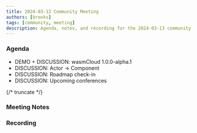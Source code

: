 ```yaml
---
title: 2024-03-13 Community Meeting
authors: [brooks]
tags: [community, meeting]
description: Agenda, notes, and recording for the 2024-03-13 community meeting
---
```



### Agenda

- DEMO + DISCUSSION: wasmCloud 1.0.0-alpha.1
- DISCUSSION: Actor -> Component
- DISCUSSION: Roadmap check-in
- DISCUSSION: Upcoming conferences

{/* truncate */}

### Meeting Notes

### Recording

<ReactPlayer url='https://www.youtube.com/watch?v=4qck8fgM51c' controls />
